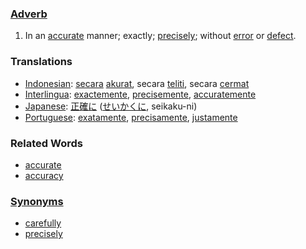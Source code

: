===[[Adverb]]===
#In an [[accurate]] manner; exactly; [[precisely]]; without [[error]] or [[defect]].

===Translations===
*[[Indonesian]]: [[secara]] [[akurat]], secara [[teliti]], secara [[cermat]]
*[[Interlingua]]: [[exactemente]], [[precisemente]], [[accuratemente]]
*[[Japanese]]: [[正確に]] ([[せいかくに]], seikaku-ni)
*[[Portuguese]]: [[exatamente]], [[precisamente]], [[justamente]]

===Related Words===
*[[accurate]]
*[[accuracy]]

===[[Synonyms]]===
*[[carefully]]
*[[precisely]]